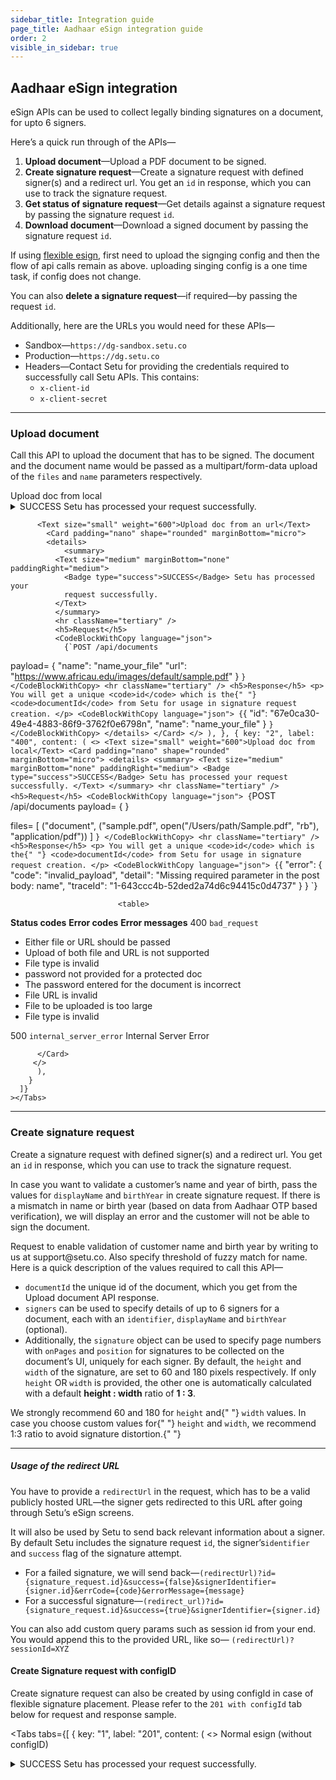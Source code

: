 ```yaml
---
sidebar_title: Integration guide
page_title: Aadhaar eSign integration guide
order: 2
visible_in_sidebar: true
---
```


## Aadhaar eSign integration

eSign APIs can be used to collect legally binding signatures on a document, for upto 6 signers.

Here’s a quick run through of the APIs—

1. **Upload document**—Upload a PDF document to be signed.
2. **Create signature request**—Create a signature request with defined signer(s) and a redirect url. You get an `id` in response, which you can use to track the signature request.
3. **Get status of signature request**—Get details against a signature request by passing the signature request `id`.
4. **Download document**—Download a signed document by passing the signature request `id`.

If using <a href="/data/esign/flexi-esign">flexible esign</a>, first need to upload the signging config and then the flow of api calls remain as above.
uploading singing config is a one time task, if config does not change.

<Callout type="tip">
  You can also <strong>delete a signature request</strong>—if required—by
  passing the request
  <code>id</code>.
</Callout>

<br />

Additionally, here are the URLs you would need for these APIs—

- Sandbox—`https://dg-sandbox.setu.co`
- Production—`https://dg.setu.co`
- Headers—Contact Setu for providing the credentials required to successfully call Setu APIs. This contains:
  - `x-client-id`
  - `x-client-secret`

<hr class="primary" />

### Upload document

Call this API to upload the document that has to be signed. The document and the document name would be passed as a multipart/form-data upload of the `files` and `name` parameters respectively.

<Row>
  <Portion desktopSpan="whole">
    <Tabs
      tabs={[
        {
          key: "1",
          label: "201",
          content: (
            <>
            <Text size="small" weight="600">Upload doc from local</Text>
            <Card padding="nano" shape="rounded" marginBottom="micro">
            <details>
              <summary>
              <Text size="medium" marginBottom="none" paddingRight="medium">
                <Badge type="success">SUCCESS</Badge> Setu has processed your
                request successfully.
              </Text>
              </summary>
              <hr className="tertiary" />
              <h5>Request</h5>
              <CodeBlockWithCopy language="json">
                {`POST /api/documents 
payload= { 
    "name": "name_your_file" 
 } 
 
files= [ 
  ("document", ("sample.pdf", open("/Users/path/Sample.pdf", "rb"), "application/pdf")) 
] `}
              </CodeBlockWithCopy>
              <hr className="tertiary" />
              <h5>Response</h5>
              <p>
                You will get a unique <code>id</code> which is the{" "}
                <code>documentId</code> from Setu for usage in signature request
                creation.
              </p>
              <CodeBlockWithCopy language="json">
                {`{
  "id": "67e0ca30-49e4-4883-86f9-3762f0e6798c", 
  "name": "name_your_file" 
} `}
              </CodeBlockWithCopy>
          </details>
          </Card>

          <Text size="small" weight="600">Upload doc from an url</Text>
            <Card padding="nano" shape="rounded" marginBottom="micro">
            <details>
                <summary>
              <Text size="medium" marginBottom="none" paddingRight="medium">
                <Badge type="success">SUCCESS</Badge> Setu has processed your
                request successfully.
              </Text>
              </summary>
              <hr className="tertiary" />
              <h5>Request</h5>
              <CodeBlockWithCopy language="json">
                {`POST /api/documents

payload= {
"name": "name_your_file"
"url": "https://www.africau.edu/images/default/sample.pdf"
} `}
              </CodeBlockWithCopy>
              <hr className="tertiary" />
              <h5>Response</h5>
              <p>
                You will get a unique <code>id</code> which is the{" "}
                <code>documentId</code> from Setu for usage in signature request
                creation.
              </p>
              <CodeBlockWithCopy language="json">
                {`{
"id": "67e0ca30-49e4-4883-86f9-3762f0e6798n",
"name": "name_your_file"
} `}
              </CodeBlockWithCopy>
            </details>
          </Card>
          </>
          ),
        },
        {
          key: "2",
          label: "400",
          content: (
            <>
            <Text size="small" weight="600">Upload doc from local</Text>
            <Card padding="nano" shape="rounded" marginBottom="micro">
            <details>
              <summary>
              <Text size="medium" marginBottom="none" paddingRight="medium">
                <Badge type="success">SUCCESS</Badge> Setu has processed your
                request successfully.
              </Text>
              </summary>
              <hr className="tertiary" />
              <h5>Request</h5>
              <CodeBlockWithCopy language="json">
                {`POST /api/documents
payload= {
}

files= [
("document", ("sample.pdf", open("/Users/path/Sample.pdf", "rb"), "application/pdf"))
] `}
              </CodeBlockWithCopy>
              <hr className="tertiary" />
              <h5>Response</h5>
              <p>
                You will get a unique <code>id</code> which is the{" "}
                <code>documentId</code> from Setu for usage in signature request
                creation.
              </p>
              <CodeBlockWithCopy language="json">
                {`{
"error": {
"code": "invalid_payload",
"detail": "Missing required parameter in the post body: name",
"traceId": "1-643ccc4b-52ded2a74d6c94415c0d4737"
}
} `}
              </CodeBlockWithCopy>
                          
                            <table>
  <tr>
    <th>
      <strong>Status codes</strong>
    </th>
    <th>
      <strong>Error codes</strong>
    </th>
    <th>
      <strong>Error messages</strong>
    </th>
  </tr>
  <tr>
    <td>400</td>
    <td><code>bad_request</code></td>
    <td>
      <ul>
        <li>Either file or URL should be passed</li>
        <li>Upload of both file and URL is not supported</li>
        <li>File type is invalid</li>
        <li>password not provided for a protected doc</li>
        <li>The password entered for the document is incorrect</li>
        <li>File URL is invalid</li>
        <li>File to be uploaded is too large</li>
        <li>File type is invalid</li>
      </ul>
    </td>
  </tr>
  <tr>
    <td>500</td>
    <td><code>internal_server_error</code></td>
    <td>
    Internal Server Error
    </td>
  </tr>
</table>
          </details>

          </Card>
         </>
          ),
        }
      ]}
    ></Tabs>

  </Portion>
</Row>

<hr class="primary" />

### Create signature request

Create a signature request with defined signer(s) and a redirect url. You get an `id` in response, which you can use to track the signature request.

In case you want to validate a customer’s name and year of birth, pass the values for `displayName` and `birthYear` in create signature request. If there is a mismatch in name or birth year (based on data from Aadhaar OTP based verification), we will display an error and the customer will not be able to sign the document.

<Callout type="tip">
  Request to enable validation of customer name and birth year by writing to us
  at <a>support@setu.co</a>. Also specify threshold of fuzzy match for name.
</Callout>
<br />
Here is a quick description of the values required to call this API—

- `documentId` the unique id of the document, which you get from the Upload document API response.
- `signers` can be used to specify details of up to 6 signers for a document, each with an `identifier`, `displayName` and `birthYear` (optional).
- Additionally, the `signature` object can be used to specify page numbers with `onPages` and `position` for signatures to be collected on the document’s UI, uniquely for each signer. By default, the `height` and `width` of the signature, are set to 60 and 180 pixels respectively. If only `height` OR `width` is provided, the other one is automatically calculated with a default **height : width** ratio of **1 : 3**.

<Callout type="warning">
  We strongly recommend 60 and 180 for <code>height</code> and{" "}
  <code>width</code> values. In case you choose custom values for{" "}
  <code>height</code> and <code>width</code>, we recommend 1:3 ratio to avoid
  signature distortion.{" "}
</Callout>

<hr class="tertiary" />

##### Usage of the redirect URL

You have to provide a `redirectUrl` in the request, which has to be a valid publicly hosted URL—the signer gets redirected to this URL after going through Setu’s eSign screens.

It will also be used by Setu to send back relevant information about a signer. By default Setu includes the signature request `id`, the signer’s`identifier` and `success` flag of the signature attempt.

- For a failed signature, we will send back—`(redirectUrl)?id={signature_request.id}&success={false}&signerIdentifier={signer.id}&errCode={code}&errorMessage={message}`
- For a successful signature—`(redirect_url)?id={signature_request.id}&success={true}&signerIdentifier={signer.id}`

<Callout type="tip">
  You can also add custom query params such as session id from your end. You
  would append this to the provided URL, like so—
  <code>(redirectUrl)?sessionId=XYZ</code>
</Callout>

<br />

#### Create Signature request with configID

Create signature request can also be created by using configId in case of flexible signature placement. Please refer to the `201 with configId` tab below for request and response sample.

<Tabs
  tabs={[
    {
      key: "1",
      label: "201",
      content: (
        <>
          <Text size="small" weight="600">
            Normal esign (without configID)
          </Text>
          <Card padding="nano" shape="rounded" marginBottom="micro">
            <details>
              <summary>
                <Text size="medium" marginBottom="none" paddingRight="medium">
                  <Badge type="success">SUCCESS</Badge> Setu has processed your
                  request successfully.
                </Text>
              </summary>
              <hr className="tertiary" />
              <h5>Request</h5>
              <CodeBlockWithCopy language="json">
                {`POST /api/signature 
                
                { 
                  "documentId": "67e0ca30-49e4-4883-86f9-3762f0e6798c", 
                  "redirectUrl": "your-redirect-url.com?other_keys=youcandefinehere", 
                  "signers": [{ 
                      "identifier": "9876543210", 
                      "displayName": "John Doe", 
                      "birthYear": "1988",
                      "signature": { 
                          "onPages": [ 
                              "1" 
                          ], 
                          "position": "bottom-left", 
                          "height": 60, 
                          "width": 180 
                      } 
                  }] 
                } `}
              </CodeBlockWithCopy>
              <hr className="tertiary" />
              <h5>Response</h5>
              <p>
                You will get a unique signature request <code>id</code> from
                Setu—to track this signature request. Additionally, you will get
                an array of <code>signers</code>, each with their own signer{" "}
                <code>id</code>, <code>status</code> and <code>url</code>.
              </p>
              <CodeBlockWithCopy language="json">
                {`{ 
                    "documentId": "67e0ca30-49e4-4883-86f9-3762f0e6798c", 
                    "id": "cb80bfb4-d163-426e-ad57-1fd8889e62d4", 
                    "redirectUrl": "your-redirect-url.com?other_keys=youcandefinehere", 
                    "signers": [{ 
                            "displayName": "John Doe", 
                            "birthYear": "1988", //included if specified in Create signature request API
                            "id": "34f94af1-a8b9-4797-b287-c5ef7bff99a1", 
                            "identifier": "9876543210", 
                            "signatureDetails": null, 
                            "status": "pending", 
                            "url": "https://dg-uat.setu.co/signature/preview?requestId=6bae9d1f-0fa6-44e5-a801-3ad4a5f10a12&signerId=34f94af1-a8b9-4797-b287-c5ef7bff99a1" 
                    }], 
                    "status": "sign_initiated" 
                } `}
              </CodeBlockWithCopy>
              <p>
                The <code>url</code> from this response should be used to
                redirect your customer to complete a signature. The session of
                the <code>url</code> is activated once the user is redirected to
                it, and remains active for 15 minutes by default. Note that if
                one of the signers is signing the document, other signers have
                to wait until the active signer has finished signing.
              </p>
              <Callout type="warning">
                When the session of a <code>url</code> is active, the{" "}
                <code>status</code> of the signature request is{" "}
                <code>sign_in_progress</code> and no other signer will be able
                to sign the document at that point of time.
              </Callout>
            </details>
          </Card>

          <Text size="small" weight="600">
            Flexi esign (with configID)
          </Text>
          <Card padding="nano" shape="rounded">
            <details>
              <summary>
                <Text size="medium" marginBottom="none" paddingRight="medium">
                  <Badge type="success">SUCCESS</Badge> Setu has processed your
                  request successfully.
                </Text>
              </summary>
              <hr className="tertiary" />
              <p>
                When passiing a configID, width, height, position and on pages
                field are not required as they are picked from the config
                associated with the id.
              </p>
              <h5>Request with configId</h5>
              <CodeBlockWithCopy language="json">
                {`POST /api/signature 
                
                {
                  "documentId": "{{document_id}}",
                  "redirectUrl": "http://setu.co",
                  "configId": "e66e4d4b-165b-49db-bef2-3f11f9f2384",
                  "signers": [
                    {
                      "identifier": "7002484002",
                      "displayName": "Rahul R",
                      "birthYear": "1988",
                      "signerConfigNumber": 1
                    },
                    {
                      "identifier": "9811412438",
                      "displayName": "chetri R",
                      "birthYear": "1987",
                      "signerConfigNumber": 2
                    }
                  ]
                } 
              `}
              </CodeBlockWithCopy>
              <hr className="tertiary" />
              <h5>Response</h5>
              <p>
                You will get a unique signature request <code>id</code> from
                Setu—to track this signature request. Additionally, you will get
                an array of <code>signers</code>, each with their own signer{" "}
                <code>id</code>, <code>status</code> and <code>url</code>.
              </p>
              <CodeBlockWithCopy language="json">
                {`{ 
"documentId": "67e0ca30-49e4-4883-86f9-3762f0e6798c", 
"id": "cb80bfb4-d163-426e-ad57-1fd8889e62d4", 
"redirectUrl": "your-redirect-url.com?other_keys=youcandefinehere", 
"signers": [{ 
        "displayName": "Rahul R", 
        "birthYear": "1988", //included if specified in Create signature request API
        "id": "34f94af1-a8b9-4797-b287-c5ef7bff99a1", 
        "identifier": "7002484002", 
        "signatureDetails": null, 
        "status": "pending", 
        "url": "https://dg-uat.setu.co/signature/preview?requestId=6bae9d1f-0fa6-44e5-a801-3ad4a5f10a12&signerId=34f94af1-a8b9-4797-b287-c5ef7bff99a1" 
},
{ 
        "displayName": "chetri R", 
        "birthYear": "1988", //included if specified in Create signature request API
        "id": "34f94af1-a8b9-4797-b287-c5ef7bff99a1", 
        "identifier": "9811412438", 
        "signatureDetails": null, 
        "status": "pending", 
        "url": "https://dg-uat.setu.co/signature/preview?requestId=6bae9d1f-0fa6-44e5-a801-3ad4a5f10a12&signerId=34f94af1-a8b9-4797-b287-c5ef7bff90a2" 
}
], 
"status": "sign_initiated" 
                } `}
              </CodeBlockWithCopy>
              <p>
                The <code>url</code> from this response should be used to
                redirect your customer to complete a signature. The session of
                the <code>url</code> is activated once the user is redirected to
                it, and remains active for 15 minutes by default. Note that if
                one of the signers is signing the document, other signers have
                to wait until the active signer has finished signing.
              </p>
              <Callout type="warning">
                When the session of a <code>url</code> is active, the{" "}
                <code>status</code> of the signature request is{" "}
                <code>sign_in_progress</code> and no other signer will be able
                to sign the document at that point of time.
              </Callout>
            </details>
          </Card>
        </>
      ),
    },
    {
        key: "2",
        label: "404",
        content: (
          <>
            <p>
              <Badge type="failure">NOT FOUND</Badge> When the provided
              document <code>id</code> is incorrect or deleted.
            </p>
            <hr className="tertiary" />
            <h5>Request</h5>
            <CodeBlockWithCopy language="json">
              {`POST /api/signature 
                { 
                  "documentId": "67e0ca30-49e4-4883-86f9-3762f0e6798c", 
                  "redirectUrl": "your-redirect-url.com?other_keys=youcandefinehere", 
                  "signers": [{ 
                      "identifier": "9876543210", 
                      "displayName": "John Doe", 
                      "birthYear": "1988",
                      "signature": { 
                          "onPages": [ 
                              "1" 
                          ], 
                          "position": "bottom-left", 
                          "height": 60, 
                          "width": 180 
                      } 
                  }] 
                }`}
            </CodeBlockWithCopy>
            <hr className="tertiary" />
            <h5>Response</h5>
            <CodeBlockWithCopy language="json">
              {`{
    "error": {
        "code": "document_not_found",
        "detail": "This document is not available anymore.",
        "traceId": "1-643e6ec4-5c5652e6368c22573d12fa31"
    }
} `}
            </CodeBlockWithCopy>
              <table>
                <tr>
                  <th>
                    <strong>Status codes</strong>
                  </th>
                  <th>
                    <strong>Error codes</strong>
                  </th>
                  <th>
                    <strong>Error messages</strong>
                  </th>
                </tr>
                <tr>
                  <td>400</td>
                  <td>
                    <code>invalid_document</code>
                  </td>
                  <td>
                    <li>The document Id is already being used in a signature</li>
                  </td>
                </tr>
                <tr>
                  <td>400</td>
                  <td>
                    <code>invalid_signer_list</code>
                  </td>
                  <td>
                    <li>Not proper signer list, you will get parameter specific message</li>
                  </td>
                </tr>
                <tr>
                  <td>404</td>
                  <td>
                    <code>document_not_found_error</code>
                  </td>
                  <td>
                    <li>Document is not available</li>
                  </td>
                </tr>
                <tr>
                  <td>404</td>
                  <td>
                    <code>signing_config_not_found</code>
                  </td>
                  <td>
                    <li>Check the config id passed</li>
                  </td>
                </tr>
                <tr>
                  <td>500</td>
                  <td>
                    <code>internal_server_error</code>
                  </td>
                  <td> Internal Server Error </td>
                </tr>
              </table>
          </>
        ),
      }
  ]}
></Tabs>

<hr class="primary" />

### Get signature request status

Call this API to get the details of a signature request by passing its unique signature request `id`.

The following table lists the possible values of `status` of the signature request and corresponding possible values of the `status` of signer(s)—

| Signature request status                                                                                                | Possible signer statuses               |
| ----------------------------------------------------------------------------------------------------------------------- | -------------------------------------- |
| `sign_initiated`—No signer has signed the document yet                                                                  | `pending`                              |
| `sign_pending`—At least one of the signers has signed the document                                                      | `pending `\| `signed`                  |
| `sign_in_progress`—When one of the signers is signing the document. No other signer will be able to sign at this stage. | `pending` \| `in_progress` \| `signed` |
| `sign_complete`—All signers have completed signing the document                                                         | `signed`                               |

<hr class="tertiary" />

<Row>
  <Portion desktopSpan="whole">
    <Tabs
      tabs={[
        {
          key: "1",
          label: "200",
          content: (
            <>
              <Text size="small" weight="600">
                Type 1
              </Text>
              <Card padding="nano" shape="rounded" marginBottom="micro">
                <details>
                  <summary>
                    <Text
                      size="medium"
                      marginBottom="none"
                      paddingRight="medium"
                    >
                      <Badge type="success">SUCCESS</Badge> Setu has processed
                      your request successfully and no signer has signed the
                      document yet.
                    </Text>
                  </summary>
                  <hr className="tertiary" />
                  <h5>Request</h5>
                  <p>
                    Pass the signature request <code>id</code> as a URL
                    parameter
                  </p>
                  <CodeBlockWithCopy language="json">
                    {`GET  /api/signature/:id `}
                  </CodeBlockWithCopy>
                  <hr className="tertiary" />
                  <h5>Response</h5>
                  <p>
                    You will get the details associated with the provided
                    signature request <code>id</code> like—
                  </p>
                  <ul>
                    <li>
                      <code>documentId</code> , points to the document to be
                      signed.
                    </li>
                    <li>
                      <code>id</code> is the signature request <code>id</code>{" "}
                      associated with this signature.
                    </li>
                    <li>
                      <code>redirectUrl</code> is publicly hosted URL, provided
                      by you while creating a signature request. You will get
                      the following query params by default—signature request{" "}
                      <code>id</code>, a particular signer’s <code>id</code> and{" "}
                      <code>status</code>
                    </li>
                    <li>
                      <code>signers</code> is an array of upto 6 signers, each
                      with an independent signer <code>id</code> and status
                    </li>
                    <li>
                      <code>status</code>, the overall status for the signature
                      request. It will change to <code>sign_complete</code>,
                      once all signers have completed signatures.
                    </li>
                  </ul>
                  <CodeBlockWithCopy language="json">
                    {`{ 
                    "documentId": "67e0ca30-49e4-4883-86f9-3762f0e6798c", 
                    "id": "cb80bfb4-d163-426e-ad57-1fd8889e62d4", 
                    "redirectUrl": "setu.co/careers", 
                    "signers": [ 
                      { 
                        "displayName": "John Doe", 
                        "birthYear": "1988", //included if specified in Create signature request API
                        "id": "9d9e47f7-9c24-4587-8775-f01b17e6fc4d" 
                        "identifier": "9876543210", 
                        "signatureDetails":null, 
                        "status": "pending", // ENUM values—pending | in_progress | signed 
                        "url": "sign.setu.co" 
                      } 
                    ], 
                    "status": "sign_initiated" // ENUM values—sign_initiated | sign_pending | sign_in_progress | sign_complete 
                } `}
                  </CodeBlockWithCopy>
                </details>
              </Card>

              <Text size="small" weight="600">
                Type 2
              </Text>
              <Card padding="nano" shape="rounded" marginBottom="micro">
                <details>
                  <summary>
                    <Text
                      size="medium"
                      marginBottom="none"
                      paddingRight="medium"
                    >
                      <Badge type="success">SUCCESS</Badge> Setu has processed
                      your request successfully and at least one of the signers
                      has signed the document.
                    </Text>
                  </summary>
                  <hr className="tertiary" />
                  <h5>Request</h5>
                  <p>
                    Pass the signature request <code>id</code> as a URL
                    parameter
                  </p>
                  <CodeBlockWithCopy language="json">
                    {`GET  /api/signature/:id `}
                  </CodeBlockWithCopy>
                  <hr className="tertiary" />
                  <h5>Response</h5>
                  <p>
                    You will get the details associated with the provided
                    signature request <code>id</code> like—
                  </p>
                  <ul>
                    <li>
                      <code>documentId</code> , points to the document to be
                      signed.
                    </li>
                    <li>
                      <code>id</code> is the signature request <code>id</code>{" "}
                      associated with this signature.
                    </li>
                    <li>
                      <code>redirectUrl</code> is publicly hosted URL, provided
                      by you while creating a signature request. You will get
                      the following query params by default—signature request{" "}
                      <code>id</code>, a particular signer’s <code>id</code> and{" "}
                      <code>status</code>
                    </li>
                    <li>
                      <code>signers</code> is an array of upto 6 signers, each
                      with an independent signer <code>id</code> and status
                    </li>
                    <li>
                      <code>signatureDetails</code> is a JSON object, which has
                      details of the signer as per Aadhaar—
                      <code>aadhaarName</code>, <code>aadhaarSuffix</code>,{" "}
                      <code>birthYear</code>, <code>gender</code> and{" "}
                      <code>postalCode</code>.
                    </li>
                    <li>
                      <code>status</code>, the overall status for the signature
                      request. It will change to <code>sign_complete</code>,
                      once all signers have completed signatures.
                    </li>
                  </ul>
                  <CodeBlockWithCopy language="json">
                    {`{ 
                    "documentId": "67e0ca30-49e4-4883-86f9-3762f0e6798c", 
                    "id": "cb80bfb4-d163-426e-ad57-1fd8889e62d4", 
                    "redirectUrl": "setu.co/careers", 
                    "signers": [ 
                      { 
                        "displayName": "John Doe", 
                        "birthYear": "1988", //included if specified in Create signature request API
                        "id": "9d9e47f7-9c24-4587-8775-f01b17e6fc4d" 
                        "identifier": "9876543210", 
                        "signatureDetails": { 
                            "aadhaarName": "John Doe", 
                            "aadhaarSuffix": "XXXX", 
                            "birthYear": "1988", 
                            "gender": "M", 
                            "postalCode": "560001" 
                        }, 
                        "status": "signed", // ENUM values—pending | in_progress | signed 
                        "url": "sign.setu.co" 
                      } 
                    ], 
                    "status": "sign_complete" // ENUM values—sign_initiated | sign_pending | sign_in_progress | sign_complete 
                } `}
                  </CodeBlockWithCopy>
                </details>
              </Card>
            </>
          ),
        },
        {
          key: "2",
          label: "404",
          content: (
            <>
              <p>
                <Badge type="failure">NOT FOUND</Badge> When the provided
                signature <code>id</code> is incorrect or deleted.
              </p>
              <hr className="tertiary" />
              <h5>Request</h5>
              <CodeBlockWithCopy language="json">
                {`GET /api/signature/:id `}
              </CodeBlockWithCopy>
              <hr className="tertiary" />
              <h5>Response</h5>
              <CodeBlockWithCopy language="json">
                {`{ 
                    "error": { 
                        "code": "signature_request_not_found", 
                        "detail": "Signature Request Not Found.", 
                        "traceId": ""  // unique identifier for this error 
                    } 
                } `}
              </CodeBlockWithCopy>
              
            </>
          ),
        },
      ]}
    ></Tabs>
  </Portion>
</Row>

<hr class="primary" />

### Download signed document

Call this API to download a signed document.

<Row>
  <Portion desktopSpan="whole">
    <Tabs
      tabs={[
        {
          key: "1",
          label: "200",
          content: (
            <>
              <p>
                <Badge type="success">SUCCESS</Badge> Signature request is in{" "}
                <code>sign_complete</code> state and available for download.
              </p>
              <hr className="tertiary" />
              <h5>Request</h5>
              <p>
                Pass the signature request <code>id</code> as a URL parameter
              </p>
              <CodeBlockWithCopy language="json">
                {`GET  /api/signature/:id/download/ `}
              </CodeBlockWithCopy>
              <hr className="tertiary" />
              <h5>Response</h5>
              <CodeBlockWithCopy language="json">
                {` { 
                    "downloadUrl": "https://s3.amazonaws.com/downloadfolderpath",  
                    "id": "cb80bfb4-d163-426e-ad57-1fd8889e62d4", //signature request id 
                    "validUpto": "2021-10-28T14:09:14+05:30" //validity of downloadUrl in ISO 8601 timestamp 
                  } `}
              </CodeBlockWithCopy>
            </>
          ),
        },
        {
          key: "2",
          label: "400",
          content: (
            <>
              <p>
                <Badge type="failure">BAD REQUEST</Badge> Signature request is
                not yet completed.
              </p>
              <hr className="tertiary" />
              <h5>Request</h5>
              <p>
                Pass the signature request <code>id</code> as a URL parameter
              </p>
              <CodeBlockWithCopy language="json">
                {`GET  /api/signature/:id/download/ `}
              </CodeBlockWithCopy>
              <hr className="tertiary" />
              <h5>Response</h5>
              <CodeBlockWithCopy language="json">
                {`{ 
                    "error": { 
                        "code": "document_not_signed", 
                        "detail": "Only signed documents can be downloaded.", 
                        "traceId": ""  // unique identifier for this error 
                    } 
                } `}
              </CodeBlockWithCopy>
            </>
          ),
        },
        {
          key: "3",
          label: "404",
          content: (
            <>
              <p>
                <Badge type="failure">NOT FOUND</Badge> The signed document is
                either deleted or an incorrect signature request <code>id</code>{" "}
                has been provided.
              </p>
              <hr className="tertiary" />
              <h5>Request</h5>
              <p>
                Pass the signature request <code>id</code> as a URL parameter
              </p>
              <CodeBlockWithCopy language="json">
                {`GET  /api/signature/:id/download/ `}
              </CodeBlockWithCopy>
              <hr className="tertiary" />
              <h5>Response</h5>
              <CodeBlockWithCopy language="json">
                {`{ 
                  "error": { 
                    "code": "document_not_found", 
                    "detail": "Document not found.", 
                    "traceId": "" // unique identifier for this error 
                  } 
                } `}
              </CodeBlockWithCopy>
            </>
          ),
        },
      ]}
    ></Tabs>
  </Portion>
</Row>

<hr class="primary" />

### Delete a signature request

Call this API to delete a signature request. You can choose to do so once you have downloaded the signed document, or you may even delete it before.

<Callout type="warning">
  Deleting a signature request also deletes the document associated with it.
</Callout>

<Row>
  <Portion desktopSpan="whole">
    <Tabs
      tabs={[
        {
          key: "1",
          label: "204",
          content: (
            <>
              <p>
                <Badge type="success">SUCCESS</Badge> You will get a success 204
                status post deletion.
              </p>
              <hr className="tertiary" />
              <h5>Request</h5>
              <p>
                Pass the signature request <code>id</code> as a URL parameter
              </p>
              <CodeBlockWithCopy language="json">
                {`POST /api/signature/:id/delete/ `}
              </CodeBlockWithCopy>
            </>
          ),
        },
        {
          key: "2",
          label: "404",
          content: (
            <>
              <p>
                <Badge type="failure">NOT FOUND</Badge> When the provided
                signature request <code>id</code> is incorrect.
              </p>
              <hr className="tertiary" />
              <h5>Request</h5>
              <p>
                Pass the signature request <code>id</code> as a URL parameter
              </p>
              <CodeBlockWithCopy language="json">
                {`POST /api/signature/:id/delete/ `}
              </CodeBlockWithCopy>
              <hr className="tertiary" />
              <h5>Response</h5>
              <CodeBlockWithCopy language="json">
                {`{ 
                    "error": { 
                        "code": "signature_request_not_found", 
                        "detail": "Signature Request Not Found.", 
                        "traceId": ""  // unique identifier for this error 
                    } 
                } `}
              </CodeBlockWithCopy>
            </>
          ),
        },
      ]}
    ></Tabs>
  </Portion>
</Row>

<WasPageHelpful />
